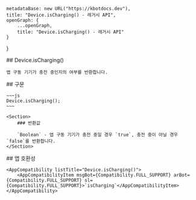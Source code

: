
    metadataBase: new URL("https://kbotdocs.dev"),
    title: "Device.isCharging() - 레거시 API",
    openGraph: {
        ...openGraph,
        title: "Device.isCharging() - 레거시 API"
    }
}

<Section>
    ## Device.isCharging()

    앱 구동 기기가 충전 중인지의 여부를 반환합니다.
</Section>
<Section>
    ## 구문

    ~~~js
    Device.isCharging();
    ~~~

    <Section>
        ### 반환값

        `Boolean` - 앱 구동 기기가 충전 중일 경우 `true`, 충전 중이 아닐 경우 `false`를 반환합니다.
    </Section>
</Section>
<Section>
    ## 앱 호환성

    <AppCompatibility listTitle="Device.isCharging()">
        <AppCompatibilityItem msgBot={Compatibility.FULL_SUPPORT} arBot={Compatibility.FULL_SUPPORT} sl={Compatibility.FULL_SUPPORT}>`isCharging`</AppCompatibilityItem>
    </AppCompatibility>
</Section>